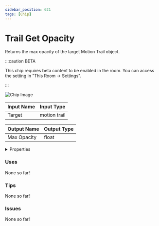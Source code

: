 ```yaml
---
sidebar_position: 621
tags: [Chip]
---
```


# Trail Get Opacity

Returns the max opacity of the target Motion Trail object.

:::caution BETA

This chip requires beta content to be enabled in the room. You can access the setting in "This Room -> Settings".

:::

![Chip Image](/svg/6dcc7a44-0163-4058-97a9-1ef7f482a3d5.svg)

| Input Name | Input Type |
|-----------|-----------|
| Target | motion trail |

| Output Name | Output Type |
|-----------|-----------|
| Max Opacity | float |


<details>
  <summary>Properties</summary>
  <div>
    <div>
    <table>
      <thead>
        <tr>
          <th>Is beta required?</th>
          <th>✅</th>
        </tr>
        <tr>
          <th>Is this chip a trolling risk?</th>
          <th>❌</th>
        </tr>
        <tr>
          <th>Chip UUPD</th>
          <th>._uuid</th>
        </tr>
      </thead>
    </table>
    </div>
  </div>
</details>

### Uses

None so far!

### Tips

None so far!

### Issues

None so far!